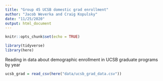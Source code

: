 ```yaml
---
title: "Group 45 UCSB domestic grad enrollment"
author: "Jacob Weverka and Craig Kopulsky"
date: "11/25/2020"
output: html_document
---
```


```r
knitr::opts_chunk$set(echo = TRUE)

library(tidyverse)
library(here)

```



Reading in data about demographic enrollment in UCSB graduate programs by year
```r
ucsb_grad = read_csv(here("data/ucsb_grad_data.csv"))
  
```

